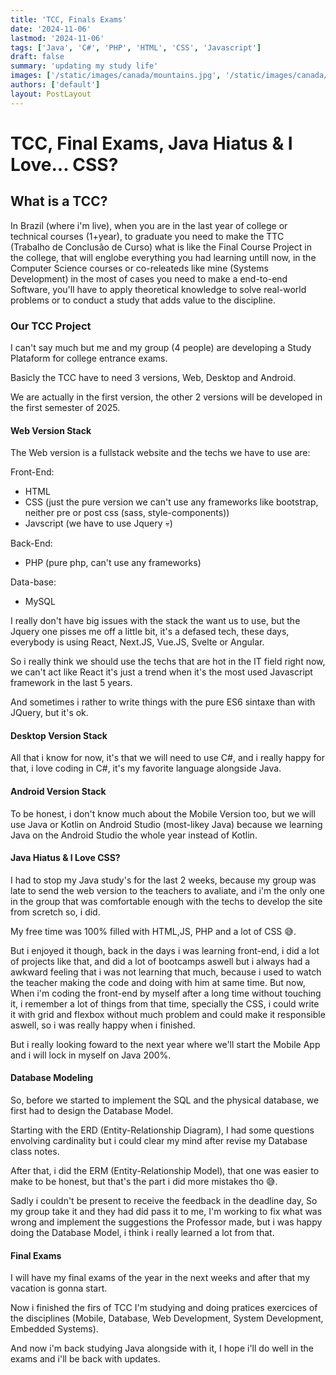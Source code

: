 ```yaml
---
title: 'TCC, Finals Exams'
date: '2024-11-06'
lastmod: '2024-11-06'
tags: ['Java', 'C#', 'PHP', 'HTML', 'CSS', 'Javascript']
draft: false
summary: 'updating my study life'
images: ['/static/images/canada/mountains.jpg', '/static/images/canada/toronto.jpg']
authors: ['default']
layout: PostLayout
---
```



# TCC, Final Exams, Java Hiatus & I Love... CSS?

## What is a TCC?

In Brazil (where i'm live), when you are in the last year of college or technical courses (1+year), to graduate you need to make the TTC (Trabalho de Conclusão de Curso) what is like the Final Course Project in the college, that will englobe everything you had learning untill now, in the Computer Science courses or co-releateds like mine (Systems Development) in the most of cases you need to make a end-to-end Software, you'll have to apply theoretical knowledge to  solve real-world problems or to conduct a study that adds value to the discipline.

### Our TCC Project

I can't say much but me and my group (4 people) are developing a Study Plataform for college entrance exams. 

Basicly the TCC  have to need 3 versions, Web, Desktop and Android.

We are actually in the first version, the other 2 versions will be developed in the first semester of 2025.

#### Web Version Stack

The Web version is a fullstack website and the techs we have to use are:

Front-End:
- HTML
- CSS (just the pure version we can't use any frameworks like bootstrap, neither pre or post css (sass, style-components))
- Javscript (we have to use Jquery 💀)

Back-End:
- PHP (pure php, can't use any frameworks)

Data-base:

- MySQL

I really don't have big issues with the stack the want us to use, but the Jquery one pisses me off a little bit, it's a defased tech, these days, everybody is using React, Next.JS, Vue.JS, Svelte or Angular.

So i really think we should use the techs that are hot in the IT field right now, we can't act like React it's just a trend when it's the most used Javascript framework in the last 5 years.

And sometimes i rather to write things with the pure ES6 sintaxe than with JQuery, but it's ok.

#### Desktop Version Stack

All that i know for now, it's that we will need to use C#, and i really happy for that, i love coding in C#, it's my favorite language alongside Java.

#### Android Version Stack

To be honest, i don't know much about the Mobile Version too, but we will use Java or Kotlin on Android Studio (most-likey Java) because we learning Java on the Android Studio the whole year instead of Kotlin.


#### Java Hiatus & I Love CSS?
I had to stop my Java study's for the last 2 weeks, because my group was late to send the web version to the teachers to avaliate, and i'm the only one in the group that was comfortable enough with the techs to develop the site from scretch so, i did.

My free time was 100% filled with HTML,JS, PHP and a lot of CSS 😅.

But i enjoyed it though, back in the days i was learning front-end, i did a lot of projects like that, and did a lot of bootcamps aswell but i always had a awkward feeling that i was not learning that much, because i used to watch the teacher making the code and doing with him at same time.
But now, When i'm coding the front-end by myself after a long time without touching it, i remember a lot of things from that time, specially the CSS, i could write it with grid and flexbox without much problem and could make it responsible aswell, so i was really happy when i finished.

But i really looking foward to the next year where we'll start the Mobile App and i will lock in myself on Java 200%.

#### Database Modeling
So, before we started to implement the SQL and the physical database, we first had to design the Database Model.

Starting with the ERD (Entity-Relationship Diagram), I had some questions envolving cardinality but i could clear my mind after revise my Database class notes.

After that, i did the ERM (Entity-Relationship Model), that one was easier to make to be honest, but that's the part i did more mistakes tho 😅.

Sadly i couldn't be present to receive the feedback in the deadline day, So my group take it and they had did pass it to me, I'm working to fix what was wrong and implement the suggestions the Professor made, but i was happy doing the Database Model, i think i really learned a lot from that.

#### Final Exams
I will have my final exams of the year in the next weeks and after that my vacation is gonna start.

Now i finished the firs of TCC I'm  studying and doing pratices exercices of the disciplines (Mobile, Database, Web Development, System Development, Embedded Systems).

And now i'm back studying Java alongside with it, I hope i'll do well in the exams and i'll be back with updates.